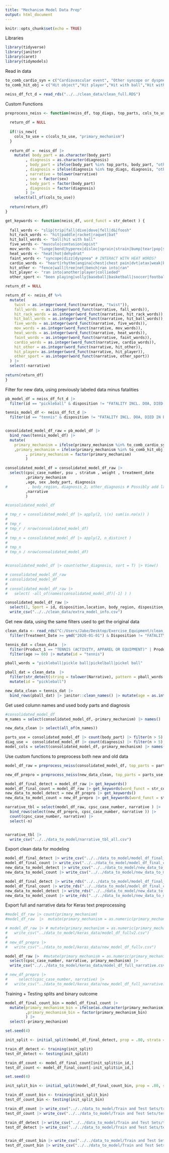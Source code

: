 ```yaml
---
title: "Mechanism Model Data Prep"
output: html_document
---
```


```r
knitr::opts_chunk$set(echo = TRUE)
```

Libraries
```r
library(tidyverse)
library(janitor)
library(caret)
library(tidymodels)
```

Read in data
```r
to_comb_cardio_syn = c("Cardiovascular event", "Other syncope or dyspnea")
to_comb_hit_obj = c("Hit object","Hit player","Hit with ball","Hit with racquet/paddle")

neiss_df_fct_d = read_rds("../../clean_data/clean_full.RDS")
```


Custom Functions
```r
preprocess_neiss <- function(neiss_df, top_diags, top_parts, cols_to_use, is_new = FALSE) {
  
  return_df = NULL
  
  if(!is_new){
    cols_to_use = c(cols_to_use, "primary_mechanism")
  }
  
  return_df =  neiss_df |>  
    mutate( body_part = as.character(body_part)
         , diagnosis = as.character(diagnosis)
         , body_part = ifelse(body_part %in% top_parts, body_part, "other")
         , diagnosis = ifelse(diagnosis %in% top_diags, diagnosis, "other")
         , narrative = tolower(narrative)
         , sex = factor(sex)
         , body_part = factor(body_part)
         , diagnosis = factor(diagnosis)
         ) |>
    select(all_of(cols_to_use))
  
  return(return_df)
}

get_keywords <- function(neiss_df, word_funct = str_detect ) {
  
  fall_words <- "slip|trip|fall|dive|dove|fell|d&|foosh"
  hit_rack_words <- "hit|paddle|racket|raquet|bat"
  hit_ball_words <- "ball|hit with ball"
  five_words <- "musculo|contusion|epist"
  mov_words <- "lunge|bend|hyperex|disloc|sprain|strain|bump|tear|pop|snap|roll|cut|abrasion|sting|jam"
  heat_words <- "heat|hot|dehydrat"
  faint_words <- "syncope|dizz|dyspnea" # INTERACT WITH HEAT WORDS?
  cardio_words <- "heart|rhythm|angina|chest|chest pain|dvt|atax|weak|blood pressure|palpitat"
  hit_other <- "fence|wall|tree|net|bench|ran into|ran"
  hit_player <- "ran into|another|player|collieded"
  other_sport <- "been playing|volly|baseball|basketball|soccer|football|golf|sports"

return_df = NULL

return_df <- neiss_df %>% 
  mutate(
    twist = as.integer(word_funct(narrative, "twist")),
    fall_words  = as.integer(word_funct(narrative, fall_words)),
    hit_rack_words = as.integer(word_funct(narrative, hit_rack_words)),
    hit_ball_words = as.integer(word_funct(narrative, hit_ball_words)),
    five_words = as.integer(word_funct(narrative, five_words)),
    mov_words = as.integer(word_funct(narrative, mov_words)),
    heat_words = as.integer(word_funct(narrative, heat_words)),
    faint_words = as.integer(word_funct(narrative, faint_words)),
    cardio_words = as.integer(word_funct(narrative, cardio_words)),
    hit_other = as.integer(word_funct(narrative, hit_other)),
    hit_player= as.integer(word_funct(narrative, hit_player)),
    other_sport = as.integer(word_funct(narrative, other_sport))
  ) |>
  select(-narrative)
  
return(return_df)
}
```


Filter for new data, using previously labeled data minus fatalities
```r
pb_model_df = neiss_df_fct_d |>
  filter(id == "pickleball" & disposition != "FATALITY INCL. DOA, DIED IN ER")# & age >= 50) #|> count(primary_mechanism)

tennis_model_df <- neiss_df_fct_d |>
  filter(id == "tennis" & disposition != "FATALITY INCL. DOA, DIED IN ER") 


consolidated_model_df_raw = pb_model_df |> 
  bind_rows(tennis_model_df) |> 
  mutate(
    primary_mechanism = ifelse(primary_mechanism %in% to_comb_cardio_syn, "cardio/sync", primary_mechanism)
    ,primary_mechanism = ifelse(primary_mechanism %in% to_comb_hit_obj, "Hit with various obj", primary_mechanism)
         , primary_mechanism = factor(primary_mechanism)     
         )  

consolidated_model_df = consolidated_model_df_raw |>
  select(cpsc_case_number, psu , stratum , weight , treatment_date
         ,primary_mechanism
         ,age, sex ,body_part, diagnosis
#         , body_region, diagnosis_2, other_diagnosis # Possibly add later
         ,narrative
         )

#consolidated_model_df

# tmp_r = consolidated_model_df |> apply(2, \(x) sum(is.na(x)) )
# 
# tmp_r
# tmp_r / nrow(consolidated_model_df)
# 
# tmp_n = consolidated_model_df |> apply(2, n_distinct )
# 
# tmp_n
# tmp_n / nrow(consolidated_model_df)


#consolidated_model_df |> count(other_diagnosis, sort = T) |> View()
```

```r
# consolidated_model_df_raw
# consolidated_model_df
# 
# consolidated_model_df_raw |>
#   select( -all_of(names(consolidated_model_df)[-1] ) )

consolidated_model_df_raw |> 
  select(1, Sport = id, disposition,location, body_region, disposition_group, location_group )  |>
  write_csv("../../clean_data/extra_model_info.csv")

```

Get new data, using the same filters used to get the original data
```r
clean_data <- read_rds("C:/Users/Jake/Desktop/Exercise_Equipment/clean_data/clean_neiss_df_2013-2022.RDS") |> mutate(age = as.numeric(age_in_years) ) |>
  filter(Treatment_Date >= ymd("2020-01-01") & Disposition != "FATALITY INCL. DOA, DIED IN ER")

tennis_dat = clean_data  |>
  filter(Product_1 == "TENNIS (ACTIVITY, APPAREL OR EQUIPMENT)" | Product_2 == "TENNIS (ACTIVITY, APPAREL OR EQUIPMENT)" | Product_3 == "TENNIS (ACTIVITY, APPAREL OR EQUIPMENT)") |> 
  filter(age >= 60) |> mutate(id = "tennis")

pball_words = "pickleball|pickle ball|pickelball|pickel ball"

pball_dat = clean_data  |>
  filter(str_detect(string = tolower(Narrative), pattern = pball_words  )) |>  
  mutate(id = "pickleball")

new_data_clean = tennis_dat |>
  bind_rows(pball_dat) |> janitor::clean_names() |> mutate(age = as.integer(age)) 

```


Get used column names and used body parts and diagnosis
```r
#consolidated_model_df
m_names = select(consolidated_model_df,-primary_mechanism) |> names()

new_data_clean |> select(all_of(m_names))

parts_use = consolidated_model_df |> count(body_part) |> filter(n > 5) |> pull(body_part)
diag_use =  consolidated_model_df |> count(diagnosis) |> filter(n > 5) |> pull(diagnosis)
model_cols = select(consolidated_model_df,-primary_mechanism) |> names()
```


Use custom functions to preprocess both new and old data
```r
model_df_raw = preprocess_neiss(consolidated_model_df, top_parts = parts_use, top_diags = diag_use, cols_to_use = model_cols )

new_df_prepro = preprocess_neiss(new_data_clean, top_parts = parts_use, top_diags = diag_use, cols_to_use = model_cols, is_new = TRUE )
```



```r
model_df_final_detect = model_df_raw |> get_keywords()
model_df_final_count = model_df_raw |> get_keywords(word_funct = str_count)
new_data_to_model_detect = new_df_prepro |> get_keywords()
new_data_to_model_count = new_df_prepro |> get_keywords(word_funct = str_count)
```



```r
narrative_tbl = select(model_df_raw, cpsc_case_number, narrative ) |>
  bind_rows(select(new_df_prepro, cpsc_case_number, narrative )) |>
  count(cpsc_case_number, narrative) |>
  select(-n) 



```

```r
narrative_tbl |>
  write_csv("../../data_to_model/narrative_tbl_all.csv")
```


Export clean data for modeling
```r
model_df_final_detect |> write_csv("../../data_to_model/model_df_final_detect.csv")
model_df_final_count |> write_csv("../../data_to_model/model_df_final_count.csv")
new_data_to_model_detect |> write_csv("../../data_to_model/new_data_to_model_detect.csv")
new_data_to_model_count |> write_csv("../../data_to_model/new_data_to_model_count.csv")

model_df_final_detect |> write_rds("../../data_to_model/model_df_final_detect.rds")
model_df_final_count |> write_rds("../../data_to_model/model_df_final_count.rds")
new_data_to_model_detect |> write_rds("../../data_to_model/new_data_to_model_detect.rds")
new_data_to_model_count |> write_rds("../../data_to_model/new_data_to_model_count.rds")

```


Export full and narrative data for Keras text preprocessing
```r
#model_df_raw |> count(primary_mechanism)
#model_df_raw  |>  mutate(primary_mechanism = as.numeric(primary_mechanism)) |> count(primary_mechanism)

# model_df_raw |> # mutate(primary_mechanism = as.numeric(primary_mechanism)) |> #count(primary_mechanism)
#   write_csv("../data_to_model/keras_data/model_df_fullv2.csv")
# 
# new_df_prepro |> 
#   write_csv("../data_to_model/keras_data/new_model_df_fullv.csv")

model_df_raw |>  #mutate(primary_mechanism = as.numeric(primary_mechanism)) |> 
  select(cpsc_case_number, narrative, primary_mechanism) |>
  write_csv("../../data_to_model/keras_data/model_df_full_narrative.csv")

# new_df_prepro |> 
#     select(cpsc_case_number, narrative) |>
#   write_csv("../data_to_model/keras_data/new_model_df_full_narrative.csv")

```



Training + Testing splits and binary outcome
```r

model_df_final_count_bin = model_df_final_count |>
  mutate(primary_mechanism_bin = ifelse(as.character(primary_mechanism) == "Multi-sport", "Multi-sport", "Other")
         ,primary_mechanism_bin = factor(primary_mechanism_bin)
         ) |>
  select(-primary_mechanism)

```

```r
set.seed(4)

init_split <- initial_split(model_df_final_detect, prop = .80, strata = "primary_mechanism")

train_df_detect <- training(init_split)
test_df_detect <- testing(init_split)

train_df_count <- model_df_final_count[init_split$in_id,]
test_df_count <- model_df_final_count[-init_split$in_id,]
```


```r
set.seed(4)

init_split_bin <- initial_split(model_df_final_count_bin, prop = .80, strata = "primary_mechanism_bin")

train_df_count_bin <- training(init_split_bin)
test_df_count_bin <- testing(init_split_bin)
```


```r
train_df_count |> write_csv("../../data_to_model/Train and Test Sets/train_df_count.csv")
test_df_count |> write_csv("../../data_to_model/Train and Test Sets/test_df_count.csv")

train_df_detect |> write_csv("../../data_to_model/Train and Test Sets/train_df_detect.csv")
test_df_detect |> write_csv("../../data_to_model/Train and Test Sets/test_df_detect.csv")


train_df_count_bin |> write_csv("../../data_to_model/Train and Test Sets/train_df_count_bin.csv")
test_df_count_bin |> write_csv("../../data_to_model/Train and Test Sets/test_df_count_bin.csv")

```



